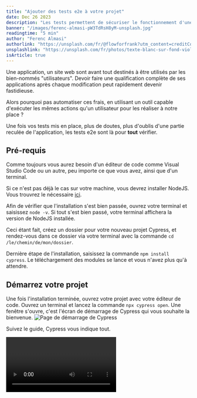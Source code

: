 ```yaml
---
title: "Ajouter des tests e2e à votre projet"
date: Dec 26 2023
description: "Les tests permettent de sécuriser le fonctionnement d'une application, notamment les tests de bout en bout. Créez les vôtres avec Cypress !"
banner: "/images/ferenc-almasi-pW3TdRsH8yM-unsplash.jpg"
readingtime: "5 min"
author: "Ferenc Almasi"
authorlink: "https://unsplash.com/fr/@flowforfrank?utm_content=creditCopyText&utm_medium=referral&utm_source=unsplash"
unsplashlink: "https://unsplash.com/fr/photos/texte-blanc-sur-fond-violet-pW3TdRsH8yM?utm_content=creditCopyText&utm_medium=referral&utm_source=unsplash"
isArticle: true
---
```


Une application, un site web sont avant tout destinés à être utilisés par les bien-nommés "utilisateurs". Devoir faire une qualification complète de ses applications après chaque modification peut rapidement devenir fastidieuse.

Alors pourquoi pas automatiser ces frais, en utilisant un outil capable d'exécuter les mêmes actions qu'un utilisateur pour les réaliser à notre place ?

Une fois vos tests mis en place, plus de doutes, plus d'oublis d'une partie reculée de l'application, les tests e2e sont là pour **tout** vérifier.

## Pré-requis

Comme toujours vous aurez besoin d'un éditeur de code comme Visual Studio Code ou un autre, peu importe ce que vous avez, ainsi que d'un terminal.

Si ce n'est pas déjà le cas sur votre machine, vous devrez installer NodeJS. Vous trouvrez le nécessaire [ici](https://nodejs.org/en/download/current).

Afin de vérifier que l'installation s'est bien passée, ouvrez votre terminal et saisissez `node -v`. Si tout s'est bien passé, votre terminal affichera la version de NodeJS installée.

Ceci étant fait, créez un dossier pour votre nouveau projet Cypress, et rendez-vous dans ce dossier via votre terminal avec la commande `cd /le/chemin/de/mon/dossier`.

Dernière étape de l'installation, saisissez la commande `npm install cypress`. Le téléchargement des modules se lance et vous n'avez plus qu'à attendre.

## Démarrez votre projet

Une fois l'installation terminée, ouvrez votre projet avec votre éditeur de code. Ouvrez un terminal et lancez la commande `npx cypress open`. Une fenêtre s'ouvre, c'est l'écran de démarrage de Cypress qui vous souhaite la bienvenue.
![Page de démarrage de Cypress](/devendevenir/images/cypress-welcome-page.png)

Suivez le guide, Cypress vous indique tout.

<Video path="/devendevenir/images/cypress-starting.webm" />

Si vous avez fait attention, l'arborescence de votre projet a changé. 

## Structure du projet

Alors qu'initialement votre projet n'était constitué que d'un dossier node_modules et de deux fichiers package.json et package-lock.json, de nouveaux éléments sont apparus.

![Arborescence du projet Cypress](/devendevenir/images/cypress-arborescence.png)

Le dossier cypress contient les éléments suivants :

- un dossier e2e contenant de multiples exemples de tests de complexité variable
- un dossier fixtures contenant un exemple de données de test au format json
- un dossier support contenant :
  - des exemples de commandes Cypress.
  - un exemple de fichier de configuration e2e.js, qui est exécuté avant chaque exécution des tests.

Lorsque vous démarrez le projet, la fenêtre qui s'ouvre affiche tout simplement le contenu du dossier cypress/e2e, fichiers de test **xxx.cy.js** et sous-dossiers compris.

Quand vous cliquez sur un fichier, une nouvelle page s'ouvre, et l'exécution des tests (de ce fichier) se lance automatiquement.

![Page de test de Cypress](/devendevenir/images/cypress-test-page.png)

Avoir des tests qui fonctionnent mais sur un site qui n'est pas le vôtre, c'est intéressant mais ce n'est pas votre but. Conservez les fichiers pour mémoire ou supprimez-les, il est temps de créer vos propres tests.

## À quoi ça ressemble un test Cypress ?

Les fichiers de tests peuvent avoir différents formats (pour en savoir plus, allez `[ici](https://docs.cypress.io/guides/core-concepts/writing-and-organizing-tests)), .js, .ts, les options sont nombreuses.
Pour ma part j'ai travaillé avec des fichiers .js. Les fichiers générés par cypress sont situés dans le dossier e2e, il est possible de structurer son projet avec un ensemble de sous-dossiers afin de s'y retrouver.
Les fichiers sont nommés en  selon le format **mon_fichier.cy.js**, ce qui corespond à l'écriture "snake case". Les mots sont en minuscules et séparés par des "_".

La structure d'un fichier est la suivante :

```javascript

describe('example to-do app', () => {
  beforeEach(() => {
    cy.visit('https://example.cypress.io/todo')
  })

  it('displays two todo items by default', () => {
    cy.get('.todo-list li').should('have.length', 2)
    cy.get('.todo-list li').first().should('have.text', 'Pay electric bill')
    cy.get('.todo-list li').last().should('have.text', 'Walk the dog')
  })

  it('can add new todo items', () => {
    const newItem = 'Feed the cat'
    cy.get('[data-test=new-todo]').type(`${newItem}{enter}`)
    cy.get('.todo-list li')
      .should('have.length', 3)
      .last()
      .should('have.text', newItem)
  })
})

```

Le fichier possède :
- une fonction describe() qui prend en argument une chaîne de caractère qui décrit le contexte de l'ensemble des tests du fichier, et en deuxième argument 
- une fonction anonyme qui contient elle-même 
- une suite de fonctions qui constituent le contexte de préparation des tests et les tests en eux-mêmes.

En résumé :

```javascript
describe('description',() => {
  beforeEach(() => {
    // préparation des tests
  })
  it('description du test', () => {
    // actions du test
  })
})
```

Bon OK, un test c'est fait comme ça, mais moi je veux visiter une page, cliquer sur un bouton, vérifier que je suis arrivé au bon endroit, que ma navbar a les bons éléments etc.
Ne vous emballez pas, on va y aller à petits pas.

## Les commandes Cypress

Pour votre plus grand bonheur, Cypress comporte un grand nombre de fonctionnalités natives que nous pouvons utiliser directement dans nos tests, en les préfixant avec `cy.log('exemple')`.

Je vais maintenant vous présenter les commandes Cypress que j'ai utilisé lorsque j'ai voulu réaliser des tests e2e sur mon blog.

### visit()

Son nom l'indique, c'est souvent le point de départ de nos tests, la commande qui nous permet de nous rendre sur la page que nous souhaitons tester. Elle prend en paramètre l'URL de la page en question.

```javascript
  beforeEach(() => {
    cy.visit("site.url")
  })
```

Plutôt que d'utiliser cette commande dans chaque test, on peut plus simplement l'exécuter dans le beforeEach() du fichier, ce qui exécutera cette commande en premier lieu pour chaque test.

On peut ensuite distinguer trois types de commandes :
- recherche
- action
- assertions

### Les commandes de recherche d'éléments

#### get()

Cette commande permet de récupérer un élément présent dans le code html de la page que l'on teste grâce à un sélecteur passé en paramètre. Le sélecteur peut être :

- le nom d'une balise (h1, p etc.)

```javascript
  it('get avec le nom de la balise', () => {
    cy.get('h1')
  })
```

- le nom d'une classe (.maClasse, .monAutreClasse)

```javascript
  it('get avec la classe de la balise', () => {
    cy.get('.title')
  })
```

- l'identifiant d'une balise (#maBalise)

```javascript
  it('get avec l`\'id de la balise', () => {
    cy.get('#titre')
  })
```

- le texte d'un attribut de balise (a[href*="texte"])

```javascript
  it('get avec le contenu d''un attribut', () => {
    cy.get('a[href*="texte"]')
  })
```

- la combinaison des trois précédents éléments

On peut également rechercher une balise contenue dans une autre et préciser sa position (ul li:first).

```javascript
  it('get un élément et son premier enfant', () => {
    cy.get('ul li:first"]')
  })
```
Cette commande consitue généralement la première étape d'un test, il faut ensuite vérifier que les caractéristiques de l'élément recherché sont les bonnes. C'est le rôle de la prochaine commande, should().

#### find()

La commande find() a pratiquement le même rôle que get(), à l'exception près qu'elle effectue la recherche à partir de l'élément courant contrairement à la commande get(), qui recherche à partir de l'élément racine de la page.
Comme la recherche s'effectue sur l'élément courant, on ne peut pas écrire `cy.find("monSélecteur")`, on devra plutôt écrire `cy.get("monAutreSélecteur").find("monSélecteur")`.

#### eq()

La commande eq() a pour but de vous permettre de récupérer l'énième élément d'une liste d'éléments récupérée par l'usage de get() ou find().

```javascript
  it('get le deuxième élément d''une liste', () => {
    cy.get('sélecteur').eq(1)
  })
```

#### contains()

La commande contains() permet de récupérer un élément en fonction de son contenu. On peut préciser la recherche pour la rendre plus ou moins spécifique avec des options.

```javascript
  it('get un élément avec son texte sans tenir compte de la casse', () => {
    cy.contains("Texte", { matchCase: false })
  })
```

Maintenant que vous savez récupérer un élément de votre page, vous souhaitez probablement interagir avec lui.

### Les commandes d'action

Les commandes d'action vont nous permettre d'interagir avec les éléments de notre page, cliquer sur un élément, sélectionner un élément, remplir un formulaire etc. Les possibilités sont larges, je vais vous présenter ici celles que j'ai pu utiliser.

#### click()

Fondamental dès lors qu'on travaille sur un ordinateur, le clic est une action qui doit pouvoir être reproduite pour tester une application. Comme la commande find() vue plus haut, elle ne peut pas être utilisée ainsi `cy.click()`. Elle sera utilisée de la manière suivante `cy.get("sélecteur").click()`.
On peut également utiliser des mots-clés pour indiquer où cliquer (topLeft, center, bottomRight etc.).

#### select()

Pour sélectionner une option dans un menu déroulant, on doit utiliser la commande select().

```javascript
cy.get("select").find("option")
```

Cette action va sélectionner puis cliquer sur l'élément en question.

#### check() / uncheck()

Ces commandes ont pour rôle de cocher / décocher des cases à cocher ou des boutons radio dans un formulaire.

```javascript
cy.get("caseACocher").check()
cy.get("boutonRadio").uncheck()
```

#### type() / clear()

Ces commandes permettent de remplir / vider un champ de type input.

```javascript
cy.get("input").type("texte")
cy.get("input").clear()
```

Les interactions étant maintenant possibles, il est temps que le résultat de ces interactions est le bon.

### Les assertions

Les commandes d'assertion ont le rôle de vérifier que ce qu'elles reçoivent en entrée correspond bien aux critères qu'on leur passe en paramètre.

#### should()

La commande should() est appliquée à un élément récupéré dans votre page html. On va passer en paramètre des critères permettant de vérifier l'intégrité de l'élément inspecté.

Elle permet d'effectuer plusieurs vérifications sur le même élément, on peut enchaîner les assertions les unes après les autres.

```javascript
cy.get('selecteur')
  .should('exist')
  .should('be.visible')
  .should('have.length.greaterThan', 0)
  .should('have.class', 'maClasse')
```

Le premier argument de la commande should() est une chaîne de caractère correspondant à une condition à remplir pour que le test réussisse. Les termes acceptés sont nombreux et proviennent de 3 bibliothèques d'assertions, Chai, Sinon-Chai et Chai-jQuery.

Pour l'exemple précédent, les assertions vérifient que l'élément existe, qu'il est visible, qu'il possède au moins un élément et possède la classe CSS maClasse.

Il existe une très grande variété d'opérateurs utilisables avec la commande should(), ceux-ci étant issus de plusieurs bibliothèques d'assertions (Chai, Sinon-Chai, Chai-jQuery).
Cet article ne prétend pas être exhaustif, et pour ceux qui chercheraient une liste exhaustive de ces opérateurs, c'est [ici](https://docs.cypress.io/guides/references/assertions).

## L'asynchronisme 

Avec Cypress, vous serez confrontés à des problèmes liés à l'asynchronisme des commandes. Cela signifie que certaines commandes peuvent s'exécuter alors que la précédente n'est pas terminée, ce qui peut provoquer des problèmes comme d'essayer de cliquer sur un élément dont le chargement n'est pas terminé. Ce type de problème fera immanquablement planter vos tests.

Heureusement, Cypress nous offre un moyen de limiter les problèmes, notamment avec la commande then(). Cette fonction attendra la fin de l'exécution de la commande avec laquelle elle s'enchaîne pour effectuer la suite du traitement.

```javascript
cy.get("select").find("option").eq(i).invoke("text").then((categoryName) => {
  cy.get("h1").contains(categoryName)
})
```

Les assertions permettent également de forcer Cypress à attendre le chargement d'un élément.

L'utilisation d'alias est une autre manière de forcer l'exécution synchrone des opérations.

```javascript
cy.get('#name').type('xxxx').as('nameInput');
cy.get('@nameInput').should('have.value', 'xxxx');
```

## Créez vos propres commandes Cypress

Pour tester votre application ou votre site, certaines opérations doivent être effectuées dans des contextes très différents. Par exemple, la connexion à votre application doit être réalisée en plusieurs points de vos tests.

Afin de centraliser votre code et de le rendre facilement réutilisable, il est possible de créer vos propres commandes Cypress.
Dans les fichiers d'exemple générés à la création de votre projet se trouve dans le dossier /support un fichier commands.js. Il fournit des exemples de commandes personnalisées.

```javascript
Cypress.Commands.add('maCommande', (param1, param2) => { ... })
```

Une commande existante peut également être surchargée afin de faire correspondre ses actions à votre cas d'usage. On réécrit une commande Cypress comme suit.

```javascript
Cypress.Commands.overwrite('visit', (originalFn, url, options) => { ... })
```

Une fois votre commande créée, il vous suffira d'importer la commande depuis les fichiers dans lesquels vous souhaitez l'utiliser pour qu'elle soit accessible.

```javascript
import { maCommande } from "../support/commands"

cy.maCommande("param1","param2")
```

Nous avons créé ici uniquement des commandes parents, c'est à dire des commandes qui s'utilisent accolés avec cy., mais il existe également des commandes enfants. Les commandes enfants sont appelées sur un élément déjà récupéré et utilisent celui-ci comme entrée.

```javascript
Cypress.Commands.add('maCommandeEnfant', { prevSubject: 'element'}, (subject, options) => { ... })
```

On utilisera une commande enfant de la manière suivante, chaînée avec une autre commande (parent ou enfant selon les cas).

```javascript
import { maCommande, maCommandeEnfant } from "../support/commands"

cy.maCommande("param1","param2").maCommandeEnfant()
```

## Conclusion

Cet article n'est qu'une rapide présentation des possibilités de Cypress, il vous reste bien des choses à découvrir, notamment la gestion du viewport, qui permet de tester si notre application est responsive et de vérifier que tous les éléments sont bien visibles.
Il ne vous reste plus qu'à vous lancer, et pourquoi pas créer un projet de test pour vérifier de temps à autre l'intégrité de votre site web. C'était d'ailleurs ce qui m'a incité à tester Cypress, vérifier l'état de mon site de manière automatique (le blog construit avec Jekyll à ce moment-là).